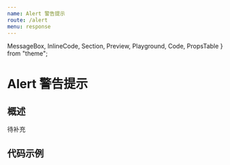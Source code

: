 ```yaml
---
name: Alert 警告提示
route: /alert
menu: response
---
```


  MessageBox,
  InlineCode,
  Section,
  Preview,
  Playground,
  Code,
  PropsTable
} from "theme";

# Alert 警告提示

## 概述

待补充

## 代码示例

